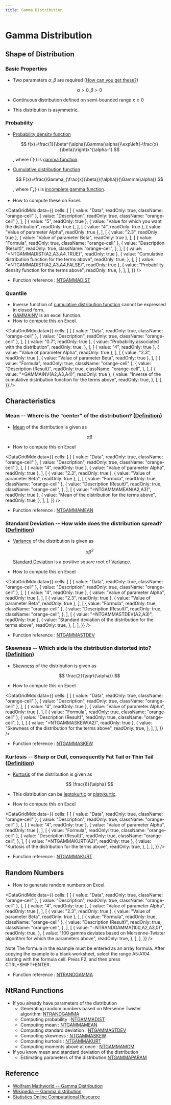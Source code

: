 ```yaml
---
title: Gamma Distribution
---
```



# Gamma Distribution

## Shape of Distribution

### Basic Properties

- Two parameters $\alpha, \beta$ are required ([How can you get these?](../03-function-reference/02-distribution-functions/036-ntgammaparam.mdx))

  $$
  \alpha>0,\beta>0
  $$

- Continuous distribution defined on semi-bounded range $x \geq 0$
- This distribution is asymmetric.

### Probability

- [Probability density function](/docs/glossary#probability-density-function)

  $$
  f(x)=\frac{1}{\beta^{\alpha}\Gamma(\alpha)}\exp\left(-\frac{x}{\beta}\right)x^{\alpha-1}
  $$

  , where $\Gamma(\cdot)$ is [gamma function](/docs/glossary#gamma-function).

- [Cumulative distribution function](/docs/glossary#cumulative-distribution-function)

  $$
  F(x)=\frac{\Gamma_{\frac{x}{\beta}}(\alpha)}{\Gamma(\alpha)}
  $$

  , where $\Gamma_{x}(\cdot)$ is [incomplete gamma function](/docs/glossary#incomplete-gamma-function).

- How to compute these on Excel.

<DataGridMdx
  data={{
    cells: [
      [
        { value: "Data", readOnly: true, className: "orange-cell" },
        { value: "Description", readOnly: true, className: "orange-cell" },
      ],
      [
        { value: "5", readOnly: true },
        { value: "Value for which you want the distribution", readOnly: true },
      ],
      [
        { value: "4", readOnly: true },
        { value: "Value of parameter Alpha", readOnly: true },
      ],
      [
        { value: "2.3", readOnly: true },
        { value: "Value of parameter Beta", readOnly: true },
      ],
      [
        { value: "Formula", readOnly: true, className: "orange-cell" },
        {
          value: "Description (Result)",
          readOnly: true,
          className: "orange-cell",
        },
      ],
      [
        { value: "=NTGAMMADIST(A2,A3,A4,TRUE)", readOnly: true },
        {
          value: "Cumulative distribution function for the terms above",
          readOnly: true,
        },
      ],
      [
        { value: "=NTGAMMADIST(A2,A3,A4,FALSE)", readOnly: true },
        {
          value: "Probability density function for the terms above",
          readOnly: true,
        },
      ],
    ],
  }}
/>

- Function reference : [NTGAMMADIST](../03-function-reference/02-distribution-functions/031-ntgammadist.mdx)

### Quantile

- Inverse function of [cumulative distribution function](/docs/glossary#cumulative-distribution-function) cannot be expressed in closed form.
- [GAMMAINV](http://office.microsoft.com/en-us/excel-help/gammainv-HP005209102.aspx?CTT=1) is an excel function.
- How to compute this on Excel.

<DataGridMdx
  data={{
    cells: [
      [
        { value: "Data", readOnly: true, className: "orange-cell" },
        { value: "Description", readOnly: true, className: "orange-cell" },
      ],
      [
        { value: "0.7", readOnly: true },
        {
          value: "Probability associated with the distribution",
          readOnly: true,
        },
      ],
      [
        { value: "4", readOnly: true },
        { value: "Value of parameter Alpha", readOnly: true },
      ],
      [
        { value: "2.3", readOnly: true },
        { value: "Value of parameter Beta", readOnly: true },
      ],
      [
        { value: "Formula", readOnly: true, className: "orange-cell" },
        {
          value: "Description (Result)",
          readOnly: true,
          className: "orange-cell",
        },
      ],
      [
        { value: "=GAMMAINV(A2,A3,A4)", readOnly: true },
        {
          value:
            "Inverse of the cumulative distribution function for the terms above",
          readOnly: true,
        },
      ],
    ],
  }}
/>

## Characteristics

### Mean -- Where is the "center" of the distribution? ([Definition](/docs/glossary#mean))

- [Mean](/docs/glossary#mean) of the distribution is given as

  $$
  \alpha\beta
  $$

- How to compute this on Excel

<DataGridMdx
  data={{
    cells: [
      [
        { value: "Data", readOnly: true, className: "orange-cell" },
        { value: "Description", readOnly: true, className: "orange-cell" },
      ],
      [
        { value: "4", readOnly: true },
        { value: "Value of parameter Alpha", readOnly: true },
      ],
      [
        { value: "2.3", readOnly: true },
        { value: "Value of parameter Beta", readOnly: true },
      ],
      [
        { value: "Formula", readOnly: true, className: "orange-cell" },
        {
          value: "Description (Result)",
          readOnly: true,
          className: "orange-cell",
        },
      ],
      [
        { value: "=NTGAMMAMEAN(A2,A3)", readOnly: true },
        {
          value: "Mean of the distribution for the terms above",
          readOnly: true,
        },
      ],
    ],
  }}
/>

- Function reference : [NTGAMMAMEAN](../03-function-reference/02-distribution-functions/034-ntgammamean.mdx)

### Standard Deviation -- How wide does the distribution spread? ([Definition](/docs/glossary#standard-deviation))

- [Variance](/docs/glossary#variance) of the distribution is given as

  $$
  \alpha\beta^2
  $$

  [Standard Deviation](/docs/glossary#standard-deviation) is a positive square root of [Variance](/docs/glossary#variance).

- How to compute this on Excel

<DataGridMdx
  data={{
    cells: [
      [
        { value: "Data", readOnly: true, className: "orange-cell" },
        { value: "Description", readOnly: true, className: "orange-cell" },
      ],
      [
        { value: "4", readOnly: true },
        { value: "Value of parameter Alpha", readOnly: true },
      ],
      [
        { value: "2.3", readOnly: true },
        { value: "Value of parameter Beta", readOnly: true },
      ],
      [
        { value: "Formula", readOnly: true, className: "orange-cell" },
        {
          value: "Description (Result)",
          readOnly: true,
          className: "orange-cell",
        },
      ],
      [
        { value: "=NTGAMMASTDEV(A2,A3)", readOnly: true },
        {
          value: "Standard deviation of the distribution for the terms above",
          readOnly: true,
        },
      ],
    ],
  }}
/>

- Function reference : [NTGAMMASTDEV](../03-function-reference/02-distribution-functions/038-ntgammastdev.mdx)

### Skewness -- Which side is the distribution distorted into? ([Definition](/docs/glossary#skewness))

- [Skewness](/docs/glossary#skewness) of the distribution is given as

  $$
  \frac{2}{\sqrt{\alpha}}
  $$

- How to compute this on Excel

<DataGridMdx
  data={{
    cells: [
      [
        { value: "Data", readOnly: true, className: "orange-cell" },
        { value: "Description", readOnly: true, className: "orange-cell" },
      ],
      [
        { value: "4", readOnly: true },
        { value: "Value of parameter Alpha", readOnly: true },
      ],
      [
        { value: "Formula", readOnly: true, className: "orange-cell" },
        {
          value: "Description (Result)",
          readOnly: true,
          className: "orange-cell",
        },
      ],
      [
        { value: "=NTGAMMASKEW(A2)", readOnly: true },
        {
          value: "Skewness of the distribution for the terms above",
          readOnly: true,
        },
      ],
    ],
  }}
/>

- Function reference : [NTGAMMASKEW](../03-function-reference/02-distribution-functions/037-ntgammaskew.mdx)

### Kurtosis -- Sharp or Dull, consequently Fat Tail or Thin Tail ([Definition](/docs/glossary#kurtosis))

- [Kurtosis](/docs/glossary#kurtosis) of the distribution is given as

  $$
  \frac{6}{\alpha}
  $$

- This distribution can be [leptokurtic](/docs/glossary#leptokurtic) or [platykurtic](/docs/glossary#platykurtic).
- How to compute this on Excel

<DataGridMdx
  data={{
    cells: [
      [
        { value: "Data", readOnly: true, className: "orange-cell" },
        { value: "Description", readOnly: true, className: "orange-cell" },
      ],
      [
        { value: "4", readOnly: true },
        { value: "Value of parameter Alpha", readOnly: true },
      ],
      [
        { value: "Formula", readOnly: true, className: "orange-cell" },
        {
          value: "Description (Result)",
          readOnly: true,
          className: "orange-cell",
        },
      ],
      [
        { value: "=NTGAMMAKURT(A2)", readOnly: true },
        {
          value: "Kurtosis of the distribution for the terms above",
          readOnly: true,
        },
      ],
    ],
  }}
/>

- Function reference : [NTGAMMAKURT](../03-function-reference/02-distribution-functions/033-ntgammakurt.mdx)

## Random Numbers

- How to generate random numbers on Excel.

<DataGridMdx
  data={{
    cells: [
      [
        { value: "Data", readOnly: true, className: "orange-cell" },
        { value: "Description", readOnly: true, className: "orange-cell" },
      ],
      [
        { value: "4", readOnly: true },
        { value: "Value of parameter Alpha", readOnly: true },
      ],
      [
        { value: "2.3", readOnly: true },
        { value: "Value of parameter Beta", readOnly: true },
      ],
      [
        { value: "Formula", readOnly: true, className: "orange-cell" },
        {
          value: "Description (Result)",
          readOnly: true,
          className: "orange-cell",
        },
      ],
      [
        {
          value: "=NTRANDGAMMA(100,A2,A3,0)",
          readOnly: true,
        },
        {
          value:
            "100 gamma deviates based on Mersenne-Twister algorithm for which the parameters above",
          readOnly: true,
        },
      ],
    ],
  }}
/>

Note The formula in the example must be entered as an array formula. After copying the example to a blank worksheet, select the range A5:A104 starting with the formula cell. Press F2, and then press CTRL+SHIFT+ENTER.

- Function reference : [NTRANDGAMMA](../03-function-reference/01-random-numbers/01-single-series/06-ntrandgamma.mdx)

## NtRand Functions

- If you already have parameters of the distribution
  - Generating random numbers based on Mersenne Twister algorithm: [NTRANDGAMMA](../03-function-reference/01-random-numbers/01-single-series/02-ntrandbeta.mdx)
  - Computing probability : [NTGAMMADIST](../03-function-reference/02-distribution-functions/031-ntgammadist.mdx)
  - Computing mean : [NTGAMMAMEAN](../03-function-reference/02-distribution-functions/034-ntgammamean.mdx)
  - Computing standard deviation : [NTGAMMASTDEV](../03-function-reference/02-distribution-functions/037-ntgammaskew.mdx)
  - Computing skewness : [NTGAMMASKEW](../03-function-reference/02-distribution-functions/037-ntgammaskew.mdx)
  - Computing kurtosis : [NTGAMMAKURT](../03-function-reference/02-distribution-functions/033-ntgammakurt.mdx)
  - Computing moments above at once : [NTGAMMAMOM](../03-function-reference/02-distribution-functions/035-ntgammamom.mdx)
- If you know mean and standard deviation of the distribution
  - Estimating parameters of the distribution:[NTGAMMAPARAM](../03-function-reference/02-distribution-functions/036-ntgammaparam.mdx)

## Reference

- [Wolfram Mathworld -- Gamma Distribution](http://mathworld.wolfram.com/GammaDistribution.html)
- [Wikipedia -- Gamma distribution](http://en.wikipedia.org/wiki/Gamma_distribution)
- [Statistics Online Computational Resource](http://www.socr.ucla.edu/htmls/SOCR_Distributions.html)

